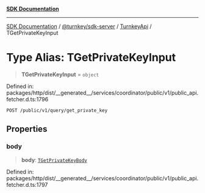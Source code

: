 [**SDK Documentation**](../../../../../README.mdx)

***

[SDK Documentation](../../../../../packages.mdx) / [@turnkey/sdk-server](../../../README.mdx) / [TurnkeyApi](../README.mdx) / TGetPrivateKeyInput

# Type Alias: TGetPrivateKeyInput

> **TGetPrivateKeyInput** = `object`

Defined in: packages/http/dist/\_\_generated\_\_/services/coordinator/public/v1/public\_api.fetcher.d.ts:1796

`POST /public/v1/query/get_private_key`

## Properties

### body

> **body**: [`TGetPrivateKeyBody`](TGetPrivateKeyBody.mdx)

Defined in: packages/http/dist/\_\_generated\_\_/services/coordinator/public/v1/public\_api.fetcher.d.ts:1797

